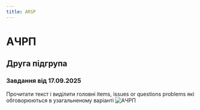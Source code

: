 ```yaml
---
title: ARSP
---
```


# АЧРП

## Друга підгрупа

### Завдання від 17.09.2025

Прочитати текст і виділити головні items, issues or questions problems які обговорюються в узагальненому варіанті
![АЧРП](/img/arsp2_1.jpg)
